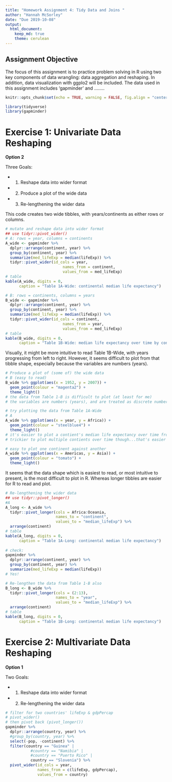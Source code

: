 ```yaml
---
title: "Homework Assignment 4: Tidy Data and Joins "
author: "Hannah McSorley"
date: "Due 2019-10-08"
output: 
  html_document:
    keep_md: true
    theme: cerulean
---
```


## Assignment Objective

The focus of this assignment is to practice problem solving in R using two key components of data wrangling: data aggregation and reshaping. In addition, data visualization with ggplo2 will be included. 
The data used in this assignment includes 'gapminder' and ........ 

```r
knitr::opts_chunk$set(echo = TRUE, warning = FALSE, fig.align = "center")
```

```r
library(tidyverse)
library(gapminder)
```

# Exercise 1: Univariate Data Reshaping 

__Option 2__

Three Goals:

- 1. Reshape data into wider format
- 2. Produce a plot of the wide data
- 3. Re-lengthening the wider data

This code creates two wide tibbles, with years/continents as either rows or columns.

```r
# mutate and reshape data into wider format
## use tidyr::pivot_wider()
# A: rows = year, columns = continents
A_wide <- gapminder %>% 
  dplyr::arrange(continent, year) %>% 
  group_by(continent, year) %>% 
  summarize(med_lifeExp = median(lifeExp)) %>% 
  tidyr::pivot_wider(id_cols = year,
                         names_from = continent,
                         values_from = med_lifeExp)
# table
kable(A_wide, digits = 0, 
      caption = "Table 1A-Wide: continental median life expectancy")

# B: rows = continents, columns = years
B_wide <- gapminder %>% 
  dplyr::arrange(continent, year) %>% 
  group_by(continent, year) %>% 
  summarize(med_lifeExp = median(lifeExp)) %>% 
  tidyr::pivot_wider(id_cols = continent,
                         names_from = year,
                         values_from = med_lifeExp) 
# table
kable(B_wide, digits = 0, 
      caption = "Table 1B-Wide: median life expectancy over time by continent")
```

Visually, it might be more intuitive to read Table 1B-Wide, with years progressing from left to right. However, it seems difficult to plot from that tibble shape, especially because the variables are numbers (years). 

```r
# Produce a plot of (some of) the wide data
# B (easy to read)
B_wide %>% ggplot(aes(x = 1952, y = 2007)) + 
  geom_point(colour = "magenta2") +
  theme_light()
# the data from Table 1-B is difficult to plot (at least for me)
# the variables are numbers (years), and are treated as discrete numbers in ggplot

# try plotting the data from Table 1A-Wide
# A
A_wide %>% ggplot(aes(x = year, y = Africa)) + 
  geom_point(colour = "steelblue4") +
  theme_light()
# it's easier to plot a contient's median life expectancy over time from Table 1-A
# trickier to plot multiple contients over time though...that's easier from long format

# easy to plot one continent against another
A_wide %>% ggplot(aes(x = Americas, y = Asia)) + 
  geom_point(colour = "tomato") +
  theme_light()
```

It seems that the data shape which is easiest to read, or most intuitive to present, is the most difficult to plot in R. Whereas longer tibbles are easier for R to read and plot. 

```r
# Re-lengthening the wider data
## use tidyr::pivot_longer()
#A
A_long <- A_wide %>% 
  tidyr::pivot_longer(cols = Africa:Oceania,
                      names_to = "continent",
                      values_to = "median_lifeExp") %>% 
  arrange(continent)
# table
kable(A_long, digits = 0, 
      caption = "Table 1A-Long: continental median life expectancy")
  
# check:
gapminder %>% 
  dplyr::arrange(continent, year) %>% 
  group_by(continent, year) %>% 
  summarize(med_lifeExp = median(lifeExp))
# Yes!

# Re-lengthen the data from Table 1-B also
B_long <- B_wide %>% 
  tidyr::pivot_longer(cols = (2:13),
                      names_to = "year",
                      values_to = "median_lifeExp") %>% 
  arrange(continent)
# table
kable(B_long, digits = 0, 
      caption = "Table 1B-Long: continental median life expectancy")

```

# Exercise 2: Multivariate Data Reshaping 

__Option 1__

Two Goals:

- 1. Reshape data into wider format
- 2. Re-lengthening the wider data


```r
# filter for two countries' lifeExp & gdpPercap
# pivot_wider()
# then pivot back (pivot_longer())
gapminder %>% 
  dplyr::arrange(country, year) %>% 
  #group_by(country, year) %>% 
  select(-pop, -continent) %>%
  filter(country == "Guinea" | 
           #country == "Namibia" | 
           #country == "Puerto Rico" |
           country == "Slovenia") %>%
  pivot_wider(id_cols = year,
              names_from = c(lifeExp, gdpPercap),
              values_from = country)

```

